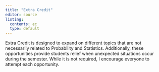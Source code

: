 ```yaml
---
title: "Extra Credit"
editor: source
listing:
  contents: ec
  type: default
---
```


Extra Credit is designed to expand on different topics that are not necessarily related to Probability and Statistics. Additionally, these opportunities provide students relief when unexpected situations occur during the semester. While it is not required, I encourage everyone to attempt each opportunity.

